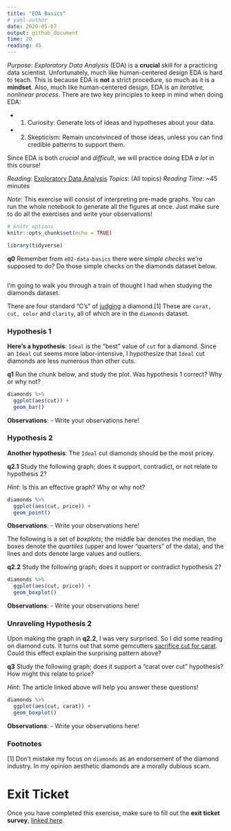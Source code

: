 ```yaml
---
title: "EDA Basics"
# yaml-author
date: 2020-05-07
output: github_document
time: 20
reading: 45
---
```


*Purpose*: *Exploratory Data Analysis* (EDA) is a __crucial__ skill for a
practicing data scientist. Unfortunately, much like human-centered design EDA is
hard to teach. This is because EDA is **not** a strict procedure, so much as it
is a **mindset**. Also, much like human-centered design, EDA is an *iterative,
nonlinear process*. There are two key principles to keep in mind when doing EDA:

- 1. Curiosity: Generate lots of ideas and hypotheses about your data.
- 2. Skepticism: Remain unconvinced of those ideas, unless you can find credible
  patterns to support them.

Since EDA is both *crucial* and *difficult*, we will practice doing EDA *a lot*
in this course!

*Reading*: [Exploratory Data Analysis](https://rstudio.cloud/learn/primers/3.1)
*Topics*: (All topics)
*Reading Time*: ~45 minutes

*Note*: This exercise will consist of interpreting pre-made graphs. You can run
the whole notebook to generate all the figures at once. Just make sure to do
all the exercises and write your observations!

```r
# knitr options
knitr::opts_chunk$set(echo = TRUE)
```

```r
library(tidyverse)

```

__q0__ Remember from `e02-data-basics` there were *simple checks* we're supposed
to do? Do those simple checks on the diamonds dataset below.

```r
```

I'm going to walk you through a train of thought I had when studying the
diamonds dataset.

There are four standard "C's" of
[judging](https://en.wikipedia.org/wiki/Diamond_(gemstone)) a diamond.[1] These
are `carat, cut, color` and `clarity`, all of which are in the `diamonds`
dataset.

### Hypothesis 1

**Here's a hypothesis**: `Ideal` is the "best" value of `cut` for a diamond.
Since an `Ideal` cut seems more labor-intensive, I hypothesize that `Ideal` cut
diamonds are less numerous than other cuts.

__q1__ Run the chunk below, and study the plot. Was hypothesis 1 correct? Why
or why not?

```r
diamonds %>%
  ggplot(aes(cut)) +
  geom_bar()
```

**Observations**:
- Write your observations here!

### Hypothesis 2

**Another hypothesis**: The `Ideal` cut diamonds should be the most pricey.

__q2.1__ Study the following graph; does it support, contradict, or not relate to hypothesis 2?

*Hint*: Is this an effective graph? Why or why not?

```r
diamonds %>%
  ggplot(aes(cut, price)) +
  geom_point()
```

**Observations**:
- Write your observations here!

The following is a set of *boxplots*; the middle bar denotes the median, the
boxes denote the *quartiles* (upper and lower "quarters" of the data), and the
lines and dots denote large values and outliers.

__q2.2__ Study the following graph; does it support or contradict hypothesis 2?

```r
diamonds %>%
  ggplot(aes(cut, price)) +
  geom_boxplot()
```

**Observations**:
- Write your observations here!

### Unraveling Hypothesis 2

Upon making the graph in __q2.2__, I was very surprised. So I did some reading
on diamond cuts. It turns out that some gemcutters [sacrifice cut for
carat](https://en.wikipedia.org/wiki/Diamond_(gemstone)#Cut). Could this effect
explain the surprising pattern above?

__q3__ Study the following graph; does it support a "carat over cut" hypothesis? How might this relate to price?

*Hint*: The article linked above will help you answer these questions!

```r
diamonds %>%
  ggplot(aes(cut, carat)) +
  geom_boxplot()
```

**Observations**:
- Write your observations here!

### Footnotes

[1] Don't mistake my focus on `diamonds` as an endorsement of the diamond
industry. In my opinion aesthetic diamonds are a morally dubious scam.

<!-- include-exit-ticket -->
# Exit Ticket
<!-- -------------------------------------------------- -->

Once you have completed this exercise, make sure to fill out the **exit ticket survey**, [linked here](https://docs.google.com/forms/d/e/1FAIpQLSeuq2LFIwWcm05e8-JU84A3irdEL7JkXhMq5Xtoalib36LFHw/viewform?usp=pp_url&entry.693978880=e-stat00-eda-basics-assignment.Rmd).
